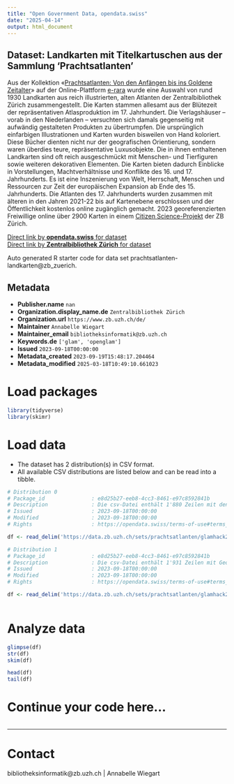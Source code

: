 ```yaml
---
title: "Open Government Data, opendata.swiss"
date: "2025-04-14"
output: html_document
---
```


## Dataset: Landkarten mit Titelkartuschen aus der Sammlung 'Prachtsatlanten'

Aus der Kollektion «[Prachtsatlanten: Von den Anfängen bis ins Goldene Zeitalter](https://www.e-rara.ch/atlanten/nav/classification/26780995)» auf der Online-Plattform [e-rara](https://www.e-rara.ch/) wurde eine Auswahl von rund 1930 Landkarten aus reich illustrierten, alten Atlanten der Zentralbibliothek Zürich zusammengestellt. Die Karten stammen allesamt aus der Blütezeit der repräsentativen Atlasproduktion im 17. Jahrhundert. Die Verlagshäuser – vorab in den Niederlanden – versuchten sich damals gegenseitig mit aufwändig gestalteten Produkten zu übertrumpfen. Die ursprünglich einfarbigen Illustrationen und Karten wurden bisweilen von Hand koloriert.
Diese Bücher dienten nicht nur der geografischen Orientierung, sondern waren überdies teure, repräsentative Luxusobjekte. Die in ihnen enthaltenen Landkarten sind oft reich ausgeschmückt mit Menschen- und Tierfiguren sowie weiteren dekorativen Elementen. Die Karten bieten dadurch Einblicke in Vorstellungen, Machtverhältnisse und Konflikte des 16. und 17. Jahrhunderts. Es ist eine Inszenierung von Welt, Herrschaft, Menschen und Ressourcen zur Zeit der europäischen Expansion ab Ende des 15. Jahrhunderts.
Die Atlanten des 17. Jahrhunderts wurden zusammen mit älteren in den Jahren 2021-22 bis auf Kartenebene erschlossen und der Öffentlichkeit kostenlos online zugänglich gemacht. 2023 georeferenzierten Freiwillige online über 2900 Karten in einem [Citizen Science-Projekt](https://www.zb.uzh.ch/de/ueber-uns/citizen-science/prachtsatlanten-alte-landkarten-georeferenzieren) der ZB Zürich.


[Direct link by **opendata.swiss** for dataset](https://opendata.swiss/de/dataset/landkarten-mit-titelkartuschen-aus-der-sammlung-prachtsatlanten)<br>
[Direct link by **Zentralbibliothek Zürich** for dataset](https://www.e-rara.ch/atlanten/nav/classification/26780995)

Auto generated R starter code for data set prachtsatlanten-landkarten@zb_zuerich.

## Metadata

- **Publisher.name** `nan`
- **Organization.display_name.de** `Zentralbibliothek Zürich`
- **Organization.url** `https://www.zb.uzh.ch/de/`
- **Maintainer** `Annabelle Wiegart`
- **Maintainer_email** `bibliotheksinformatik@zb.uzh.ch`
- **Keywords.de** `['glam', 'openglam']`
- **Issued** `2023-09-18T00:00:00`
- **Metadata_created** `2023-09-19T15:48:17.204464`
- **Metadata_modified** `2025-03-18T10:49:10.661023`


# Load packages

```r

library(tidyverse)
library(skimr)

```

# Load data

-   The dataset has 2 distribution(s) in CSV format.
-   All available CSV distributions are listed below and can be read into a tibble.

```r

# Distribution 0
# Package_id               : e8d25b27-eeb8-4cc3-8461-e97c8592841b
# Description              : Die csv-Datei enthält 1'880 Zeilen mit den folgenden Metadaten zu den Kartenseiten: 	• catalog_id_swisscovery 	• page_id_erara 	• erara_page_view 	• swisscovery_link 	• map_title 	• pubdate 	• pubdate_from 	• pubdate_to 	• creator 	• publisher     • reference Wenn Sie Bearbeitungen der in diesem Datenset enthaltenen Bilder veröffentlichen, geben Sie bitte pro Bild den in der Spalte "reference" enthaltenen Zitiervorschlag an.
# Issued                   : 2023-09-18T00:00:00
# Modified                 : 2023-09-18T00:00:00
# Rights                   : https://opendata.swiss/terms-of-use#terms_open

df <- read_delim('https://data.zb.uzh.ch/sets/prachtsatlanten/glamhack23_prachtsatlanten_kartenseiten.csv')

# Distribution 1
# Package_id               : e8d25b27-eeb8-4cc3-8461-e97c8592841b
# Description              : Die csv-Datei enthält 1'931 Zeilen mit Geopunkten zu den Landkarten. Die Geopunkte-Tabelle hat mehr Zeilen als Kartenseiten vorhanden sind, da Digitalisate mit 2 und mehr Karten darauf im [Citizen Science Projekt](https://www.zb.uzh.ch/de/ueber-uns/citizen-science/prachtsatlanten-alte-landkarten-georeferenzieren) getrennt und einzeln georeferenziert wurden.  Die zugehörige Bilddatei hat jeweils die Benennung {page_id_erara}.jpg. Spaltentitel: - map_title - erara_page_view - page_id_erara - location_0 - pixel_0 ... - location_99 - pixel_99 Zu einer Pixelkoordinate gibt es jeweils eine zugehörige Geokoordinaten-Spalte. Pro Karte sind bis zu 99 Punkte vorhanden, in vielen Fällen aber auch weniger.
# Issued                   : 2023-09-18T00:00:00
# Modified                 : 2023-09-18T00:00:00
# Rights                   : https://opendata.swiss/terms-of-use#terms_open

df <- read_delim('https://data.zb.uzh.ch/sets/prachtsatlanten/glamhack23_prachtsatlanten_geopoints.csv')



```

# Analyze data

```r

glimpse(df)
str(df)
skim(df)

head(df)
tail(df)

```

# Continue your code here...

```r

```

------------------------------------------------------------------------

# Contact

bibliotheksinformatik@zb.uzh.ch | Annabelle Wiegart
